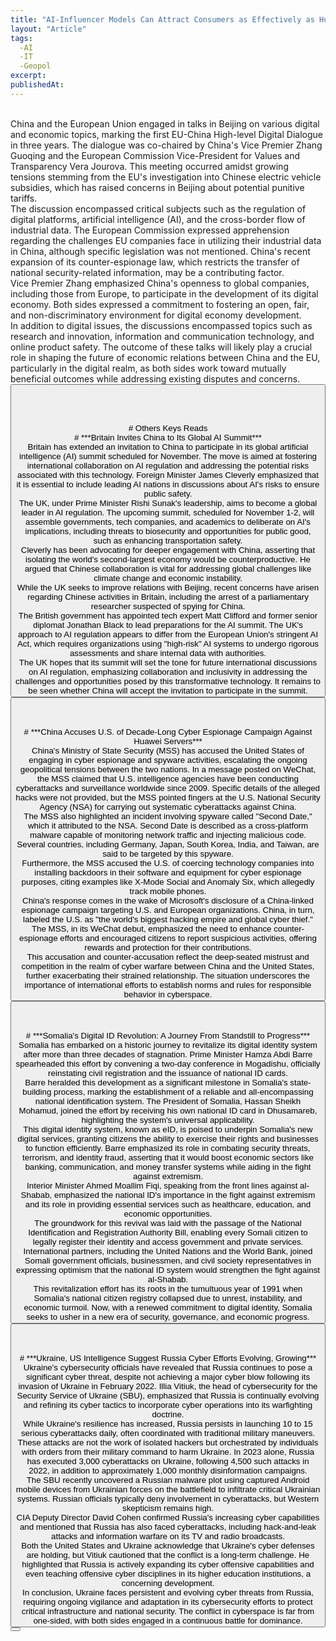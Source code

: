 ```yaml
---
title: "AI-Influencer Models Can Attract Consumers as Effectively as Humans, New Study Finds"
layout: "Article"
tags: 
  -AI 
  -IT
  -Geopol
excerpt:
publishedAt:
---
```

<br/>
China and the European Union engaged in talks in Beijing on various digital and economic topics, marking the first EU-China High-level Digital Dialogue in three years. The dialogue was co-chaired by China's Vice Premier Zhang Guoqing and the European Commission Vice-President for Values and Transparency Vera Jourova. This meeting occurred amidst growing tensions stemming from the EU's investigation into Chinese electric vehicle subsidies, which has raised concerns in Beijing about potential punitive tariffs.
<br/>
The discussion encompassed critical subjects such as the regulation of digital platforms, artificial intelligence (AI), and the cross-border flow of industrial data. The European Commission expressed apprehension regarding the challenges EU companies face in utilizing their industrial data in China, although specific legislation was not mentioned. China's recent expansion of its counter-espionage law, which restricts the transfer of national security-related information, may be a contributing factor.
<br/>
Vice Premier Zhang emphasized China's openness to global companies, including those from Europe, to participate in the development of its digital economy. Both sides expressed a commitment to fostering an open, fair, and non-discriminatory environment for digital economy development.
<br/>
In addition to digital issues, the discussions encompassed topics such as research and innovation, information and communication technology, and online product safety. The outcome of these talks will likely play a crucial role in shaping the future of economic relations between China and the EU, particularly in the digital realm, as both sides work toward mutually beneficial outcomes while addressing existing disputes and concerns.
<br/>
<Button
  address="https://www.voanews.com/a/china-and-eu-hold-talks-on-ai-cross-border-data-flow-/7274103.html"
  text="Source"
/>
<br/>
<br/>
<br/>
<br/>
# Others Keys Reads
<br/>
# ***Britain Invites China to Its Global AI Summit***
<br/>
Britain has extended an invitation to China to participate in its global artificial intelligence (AI) summit scheduled for November. The move is aimed at fostering international collaboration on AI regulation and addressing the potential risks associated with this technology. Foreign Minister James Cleverly emphasized that it is essential to include leading AI nations in discussions about AI's risks to ensure public safety.
<br/>
The UK, under Prime Minister Rishi Sunak's leadership, aims to become a global leader in AI regulation. The upcoming summit, scheduled for November 1-2, will assemble governments, tech companies, and academics to deliberate on AI's implications, including threats to biosecurity and opportunities for public good, such as enhancing transportation safety.
<br/>
Cleverly has been advocating for deeper engagement with China, asserting that isolating the world's second-largest economy would be counterproductive. He argued that Chinese collaboration is vital for addressing global challenges like climate change and economic instability.
<br/>
While the UK seeks to improve relations with Beijing, recent concerns have arisen regarding Chinese activities in Britain, including the arrest of a parliamentary researcher suspected of spying for China.
<br/>
The British government has appointed tech expert Matt Clifford and former senior diplomat Jonathan Black to lead preparations for the AI summit. The UK's approach to AI regulation appears to differ from the European Union's stringent AI Act, which requires organizations using "high-risk" AI systems to undergo rigorous assessments and share internal data with authorities.
<br/>
The UK hopes that its summit will set the tone for future international discussions on AI regulation, emphasizing collaboration and inclusivity in addressing the challenges and opportunities posed by this transformative technology. It remains to be seen whether China will accept the invitation to participate in the summit.
<br/>
<Button
  address="https://www.voanews.com/a/britain-invites-china-to-its-global-ai-summit/7274753.html"
  text="Source"
/>
<br/>
<br/>
<br/>
# ***China Accuses U.S. of Decade-Long Cyber Espionage Campaign Against Huawei Servers***
<br/>
China's Ministry of State Security (MSS) has accused the United States of engaging in cyber espionage and spyware activities, escalating the ongoing geopolitical tensions between the two nations. In a message posted on WeChat, the MSS claimed that U.S. intelligence agencies have been conducting cyberattacks and surveillance worldwide since 2009. Specific details of the alleged hacks were not provided, but the MSS pointed fingers at the U.S. National Security Agency (NSA) for carrying out systematic cyberattacks against China.
<br/>
The MSS also highlighted an incident involving spyware called "Second Date," which it attributed to the NSA. Second Date is described as a cross-platform malware capable of monitoring network traffic and injecting malicious code. Several countries, including Germany, Japan, South Korea, India, and Taiwan, are said to be targeted by this spyware.
<br/>
Furthermore, the MSS accused the U.S. of coercing technology companies into installing backdoors in their software and equipment for cyber espionage purposes, citing examples like X-Mode Social and Anomaly Six, which allegedly track mobile phones.
<br/>
China's response comes in the wake of Microsoft's disclosure of a China-linked espionage campaign targeting U.S. and European organizations. China, in turn, labeled the U.S. as "the world's biggest hacking empire and global cyber thief."
<br/>
The MSS, in its WeChat debut, emphasized the need to enhance counter-espionage efforts and encouraged citizens to report suspicious activities, offering rewards and protection for their contributions.
<br/>
This accusation and counter-accusation reflect the deep-seated mistrust and competition in the realm of cyber warfare between China and the United States, further exacerbating their strained relationship. The situation underscores the importance of international efforts to establish norms and rules for responsible behavior in cyberspace.
<br/>
<Button
  address="https://thehackernews.com/2023/09/china-accuses-us-of-decade-long-cyber.html"
  text="Source"
/>
<br/>
<br/>
<br/>
# ***Somalia's Digital ID Revolution: A Journey From Standstill to Progress***
<br/>
Somalia has embarked on a historic journey to revitalize its digital identity system after more than three decades of stagnation. Prime Minister Hamza Abdi Barre spearheaded this effort by convening a two-day conference in Mogadishu, officially reinstating civil registration and the issuance of national ID cards.
<br/>
Barre heralded this development as a significant milestone in Somalia's state-building process, marking the establishment of a reliable and all-encompassing national identification system. The President of Somalia, Hassan Sheikh Mohamud, joined the effort by receiving his own national ID card in Dhusamareb, highlighting the system's universal applicability.
<br/>
This digital identity system, known as eID, is poised to underpin Somalia's new digital services, granting citizens the ability to exercise their rights and businesses to function efficiently. Barre emphasized its role in combating security threats, terrorism, and identity fraud, asserting that it would boost economic sectors like banking, communication, and money transfer systems while aiding in the fight against extremism.
<br/>
Interior Minister Ahmed Moallim Fiqi, speaking from the front lines against al-Shabab, emphasized the national ID's importance in the fight against extremism and its role in providing essential services such as healthcare, education, and economic opportunities.
<br/>
The groundwork for this revival was laid with the passage of the National Identification and Registration Authority Bill, enabling every Somali citizen to legally register their identity and access government and private services. International partners, including the United Nations and the World Bank, joined Somali government officials, businessmen, and civil society representatives in expressing optimism that the national ID system would strengthen the fight against al-Shabab.
<br/>
This revitalization effort has its roots in the tumultuous year of 1991 when Somalia's national citizen registry collapsed due to unrest, instability, and economic turmoil. Now, with a renewed commitment to digital identity, Somalia seeks to usher in a new era of security, governance, and economic progress.
<br/>
<Button
  address="https://www.voanews.com/a/somalia-s-digital-id-revolution-a-journey-from-standstill-to-progress/7271250.html"
  text="Source"
/>
<br/>
<br/>
<br/>
# ***Ukraine, US Intelligence Suggest Russia Cyber Efforts Evolving, Growing***
<br/>
Ukraine's cybersecurity officials have revealed that Russia continues to pose a significant cyber threat, despite not achieving a major cyber blow following its invasion of Ukraine in February 2022. Illia Vitiuk, the head of cybersecurity for the Security Service of Ukraine (SBU), emphasized that Russia is continually evolving and refining its cyber tactics to incorporate cyber operations into its warfighting doctrine.
<br/>
While Ukraine's resilience has increased, Russia persists in launching 10 to 15 serious cyberattacks daily, often coordinated with traditional military maneuvers. These attacks are not the work of isolated hackers but orchestrated by individuals with orders from their military command to harm Ukraine. In 2023 alone, Russia has executed 3,000 cyberattacks on Ukraine, following 4,500 such attacks in 2022, in addition to approximately 1,000 monthly disinformation campaigns.
<br/>
The SBU recently uncovered a Russian malware plot using captured Android mobile devices from Ukrainian forces on the battlefield to infiltrate critical Ukrainian systems. Russian officials typically deny involvement in cyberattacks, but Western skepticism remains high.
<br/>
CIA Deputy Director David Cohen confirmed Russia's increasing cyber capabilities and mentioned that Russia has also faced cyberattacks, including hack-and-leak attacks and information warfare on its TV and radio broadcasts.
<br/>
Both the United States and Ukraine acknowledge that Ukraine's cyber defenses are holding, but Vitiuk cautioned that the conflict is a long-term challenge. He highlighted that Russia is actively expanding its cyber offensive capabilities and even teaching offensive cyber disciplines in its higher education institutions, a concerning development.
<br/>
In conclusion, Ukraine faces persistent and evolving cyber threats from Russia, requiring ongoing vigilance and adaptation in its cybersecurity efforts to protect critical infrastructure and national security. The conflict in cyberspace is far from one-sided, with both sides engaged in a continuous battle for dominance.
<br/>
<Button
  address="https://www.voanews.com/a/ukraine-us-intelligence-suggest-russia-cyber-efforts-evolving-growing-/7259396.html"
  text="Source"
/>
